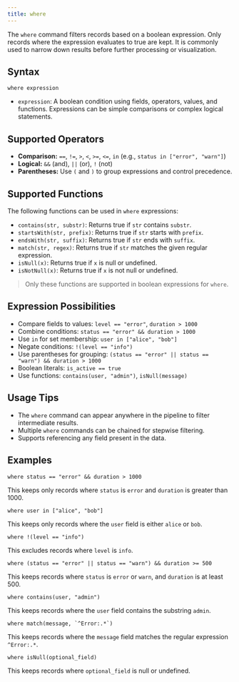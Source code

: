 ```yaml
---
title: where
---
```


The `where` command filters records based on a boolean expression. Only records where the expression evaluates to true are kept. It is commonly used to narrow down results before further processing or visualization.

## Syntax

```
where expression
```

- `expression`: A boolean condition using fields, operators, values, and functions. Expressions can be simple comparisons or complex logical statements.

## Supported Operators

- **Comparison:** `==`, `!=`, `>`, `<`, `>=`, `<=`, `in` (e.g., `status in ["error", "warn"]`)
- **Logical:** `&&` (and), `||` (or), `!` (not)
- **Parentheses:** Use `(` and `)` to group expressions and control precedence.

## Supported Functions

The following functions can be used in `where` expressions:

- `contains(str, substr)`: Returns true if `str` contains `substr`.
- `startsWith(str, prefix)`: Returns true if `str` starts with `prefix`.
- `endsWith(str, suffix)`: Returns true if `str` ends with `suffix`.
- `match(str, regex)`: Returns true if `str` matches the given regular expression.
- `isNull(x)`: Returns true if `x` is null or undefined.
- `isNotNull(x)`: Returns true if `x` is not null or undefined.

> Only these functions are supported in boolean expressions for `where`.

## Expression Possibilities

- Compare fields to values: `level == "error"`, `duration > 1000`
- Combine conditions: `status == "error" && duration > 1000`
- Use `in` for set membership: `user in ["alice", "bob"]`
- Negate conditions: `!(level == "info")`
- Use parentheses for grouping: `(status == "error" || status == "warn") && duration > 1000`
- Boolean literals: `is_active == true`
- Use functions: `contains(user, "admin")`, `isNull(message)`

## Usage Tips

- The `where` command can appear anywhere in the pipeline to filter intermediate results.
- Multiple `where` commands can be chained for stepwise filtering.
- Supports referencing any field present in the data.

## Examples

```
where status == "error" && duration > 1000
```

This keeps only records where `status` is `error` and `duration` is greater than 1000.

```
where user in ["alice", "bob"]
```

This keeps only records where the `user` field is either `alice` or `bob`.

```
where !(level == "info")
```

This excludes records where `level` is `info`.

```
where (status == "error" || status == "warn") && duration >= 500
```

This keeps records where `status` is `error` or `warn`, and `duration` is at least 500.

```
where contains(user, "admin")
```

This keeps records where the `user` field contains the substring `admin`.

```
where match(message, `^Error:.*`)
```

This keeps records where the `message` field matches the regular expression `^Error:.*`.

```
where isNull(optional_field)
```

This keeps records where `optional_field` is null or undefined.